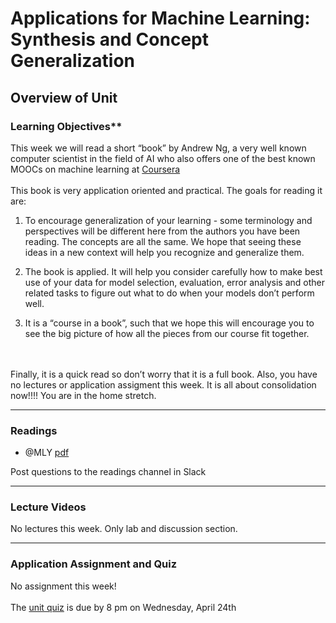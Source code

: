 # Applications for Machine Learning: Synthesis and Concept Generalization

## Overview of Unit

### Learning Objectives**

This week we will read a short "book" by Andrew Ng, a very well known computer scientist in the field of AI who also offers one of the best known MOOCs on machine learning at [Coursera](https://www.coursera.org/learn/machine-learning)
\
\
This book is very application oriented and practical. The goals for reading it are:

1. To encourage generalization of your learning - some terminology and perspectives will be different here from the authors you have been reading.  The concepts are all the same.  We hope that seeing these ideas in a new context will help you recognize and generalize them.

2. The book is applied.  It will help you consider carefully how to make best use of your data for model selection, evaluation, error analysis and other related tasks to figure out what to do when your models don't perform well.

3. It is a "course in a book", such that we hope this will encourage you to see the big picture of how all the pieces from our course fit together.

\
\
Finally, it is a quick read so don't worry that it is a full book.  Also, you have no lectures or application assigment this week.  It is all about consolidation now!!!!  You are in the home stretch.

-----

### Readings

- @MLY [pdf](pdfs/ng_machine_learning_yearning.pdf)

Post questions to the readings channel in Slack

-----

### Lecture Videos

No lectures this week.  Only lab and discussion section.

-----

### Application Assignment and Quiz

No assignment this week!
\
\
The [unit quiz](https://canvas.wisc.edu/courses/395546/quizzes/514048) is due by 8 pm on Wednesday, April 24th 